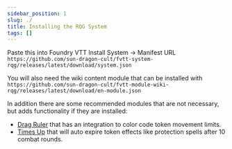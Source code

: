 ```yaml
---
sidebar_position: 1
slug: ./
title: Installing the RQG System
tags: []
---
```


Paste this into Foundry VTT Install System -> Manifest URL
`https://github.com/sun-dragon-cult/fvtt-system-rqg/releases/latest/download/system.json`

You will also need the wiki content module that can be installed with
`https://github.com/sun-dragon-cult/fvtt-module-wiki-rqg/releases/latest/download/en-module.json`

In addition there are some recommended modules that are not necessary, but adds functionality if
they are installed:

- [Drag Ruler](https://foundryvtt.com/packages/drag-ruler) that has an integration to color code
  token movement limits.
- [Times Up](https://foundryvtt.com/packages/times-up) that will auto expire token effects like
  protection spells after 10 combat rounds.
